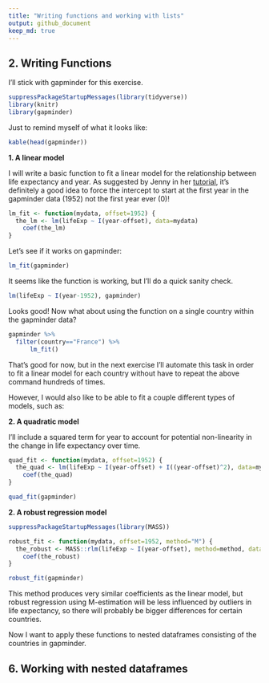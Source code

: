 ```yaml
---
title: "Writing functions and working with lists"
output: github_document 
keep_md: true 
---
```


## 2. Writing Functions

I'll stick with gapminder for this exercise.

```r
suppressPackageStartupMessages(library(tidyverse))
library(knitr)
library(gapminder)
```

Just to remind myself of what it looks like: 

```r
kable(head(gapminder))
```

**1. A linear model**

I will write a basic function to fit a linear model for the relationship between life expectancy and year. As suggested by Jenny in her [tutorial](http://stat545.com/block012_function-regress-lifeexp-on-year.html), it's definitely a good idea to force the intercept to start at the first year in the gapminder data (1952) not the first year ever (0)!  

```r
lm_fit <- function(mydata, offset=1952) {
  the_lm <- lm(lifeExp ~ I(year-offset), data=mydata)
    coef(the_lm)
}
```

Let's see if it works on gapminder:

```r
lm_fit(gapminder)
```

It seems like the function is working, but I'll do a quick sanity check.

```r
lm(lifeExp ~ I(year-1952), gapminder)
```

Looks good! Now what about using the function on a single country within the gapminder data?

```r
gapminder %>%
  filter(country=="France") %>%
      lm_fit()
```

That's good for now, but in the next exercise I'll automate this task in order to fit a linear model for each country without have to repeat the above command hundreds of times.

However, I would also like to be able to fit a couple different types of models, such as:

**2. A quadratic model**

I'll include a squared term for year to account for potential non-linearity in the change in life expectancy over time.

```r
quad_fit <- function(mydata, offset=1952) {
  the_quad <- lm(lifeExp ~ I(year-offset) + I((year-offset)^2), data=mydata)
    coef(the_quad)
}

quad_fit(gapminder)
```

**2. A robust regression model**

```r
suppressPackageStartupMessages(library(MASS))

robust_fit <- function(mydata, offset=1952, method="M") {
  the_robust <- MASS::rlm(lifeExp ~ I(year-offset), method=method, data=mydata)
    coef(the_robust)
}

robust_fit(gapminder)
```

This method produces very similar coefficients as the linear model, but robust regression using M-estimation will be less influenced by outliers in life expectancy, so there will probably be bigger differences for certain countries. 

Now I want to apply these functions to nested dataframes consisting of the countries in gapminder.

## 6. Working with nested dataframes